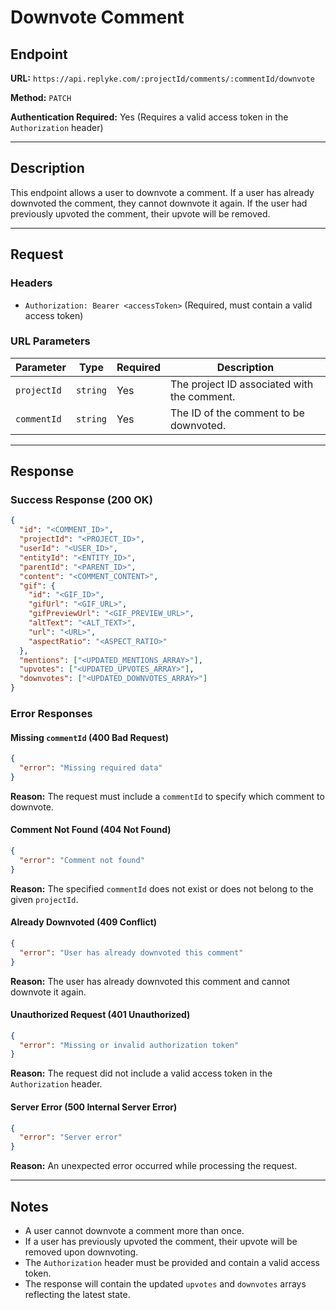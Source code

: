 # Downvote Comment

## Endpoint

**URL:** `https://api.replyke.com/:projectId/comments/:commentId/downvote`

**Method:** `PATCH`

**Authentication Required:** Yes (Requires a valid access token in the `Authorization` header)

----------

## Description

This endpoint allows a user to downvote a comment. If a user has already downvoted the comment, they cannot downvote it again. If the user had previously upvoted the comment, their upvote will be removed.

----------

## Request

### Headers

-   `Authorization: Bearer <accessToken>` (Required, must contain a valid access token)

### URL Parameters

| Parameter   | Type     | Required | Description                        |
|------------|----------|----------|------------------------------------|
| `projectId` | `string` | Yes      | The project ID associated with the comment. |
| `commentId` | `string` | Yes      | The ID of the comment to be downvoted. |


----------

## Response

### Success Response (200 OK)

```json
{
  "id": "<COMMENT_ID>",
  "projectId": "<PROJECT_ID>",
  "userId": "<USER_ID>",
  "entityId": "<ENTITY_ID>",
  "parentId": "<PARENT_ID>",
  "content": "<COMMENT_CONTENT>",
  "gif": {
    "id": "<GIF_ID>",
    "gifUrl": "<GIF_URL>",
    "gifPreviewUrl": "<GIF_PREVIEW_URL>",
    "altText": "<ALT_TEXT>",
    "url": "<URL>",
    "aspectRatio": "<ASPECT_RATIO>"
  },
  "mentions": ["<UPDATED_MENTIONS_ARRAY>"],
  "upvotes": ["<UPDATED_UPVOTES_ARRAY>"],
  "downvotes": ["<UPDATED_DOWNVOTES_ARRAY>"]
}
```

### Error Responses

#### Missing `commentId` (400 Bad Request)

```json
{
  "error": "Missing required data"
}
```

**Reason:** The request must include a `commentId` to specify which comment to downvote.

#### Comment Not Found (404 Not Found)

```json
{
  "error": "Comment not found"
}
```

**Reason:** The specified `commentId` does not exist or does not belong to the given `projectId`.

#### Already Downvoted (409 Conflict)

```json
{
  "error": "User has already downvoted this comment"
}
```

**Reason:** The user has already downvoted this comment and cannot downvote it again.

#### Unauthorized Request (401 Unauthorized)

```json
{
  "error": "Missing or invalid authorization token"
}
```

**Reason:** The request did not include a valid access token in the `Authorization` header.

#### Server Error (500 Internal Server Error)

```json
{
  "error": "Server error"
}
```

**Reason:** An unexpected error occurred while processing the request.

----------

## Notes

-   A user cannot downvote a comment more than once.
-   If a user has previously upvoted the comment, their upvote will be removed upon downvoting.
-   The `Authorization` header must be provided and contain a valid access token.
-   The response will contain the updated `upvotes` and `downvotes` arrays reflecting the latest state.